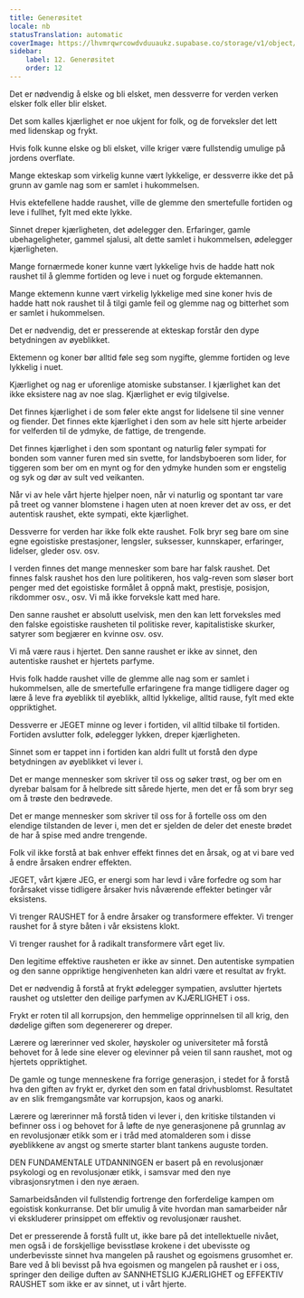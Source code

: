 ```yaml
---
title: Generøsitet
locale: nb
statusTranslation: automatic
coverImage: https://lhvmrqwrcowdvduuaukz.supabase.co/storage/v1/object/public/strapi-uploads/small_cover-educacion-fundamental.webp-2d51a7828a2b1309555be27f7e2a61a0.webp
sidebar:
    label: 12. Generøsitet
    order: 12
---
```

Det er nødvendig å elske og bli elsket, men dessverre for verden verken elsker folk eller blir elsket.

Det som kalles kjærlighet er noe ukjent for folk, og de forveksler det lett med lidenskap og frykt.

Hvis folk kunne elske og bli elsket, ville kriger være fullstendig umulige på jordens overflate.

Mange ekteskap som virkelig kunne vært lykkelige, er dessverre ikke det på grunn av gamle nag som er samlet i hukommelsen.

Hvis ektefellene hadde raushet, ville de glemme den smertefulle fortiden og leve i fullhet, fylt med ekte lykke.

Sinnet dreper kjærligheten, det ødelegger den. Erfaringer, gamle ubehageligheter, gammel sjalusi, alt dette samlet i hukommelsen, ødelegger kjærligheten.

Mange fornærmede koner kunne vært lykkelige hvis de hadde hatt nok raushet til å glemme fortiden og leve i nuet og forgude ektemannen.

Mange ektemenn kunne vært virkelig lykkelige med sine koner hvis de hadde hatt nok raushet til å tilgi gamle feil og glemme nag og bitterhet som er samlet i hukommelsen.

Det er nødvendig, det er presserende at ekteskap forstår den dype betydningen av øyeblikket.

Ektemenn og koner bør alltid føle seg som nygifte, glemme fortiden og leve lykkelig i nuet.

Kjærlighet og nag er uforenlige atomiske substanser. I kjærlighet kan det ikke eksistere nag av noe slag. Kjærlighet er evig tilgivelse.

Det finnes kjærlighet i de som føler ekte angst for lidelsene til sine venner og fiender. Det finnes ekte kjærlighet i den som av hele sitt hjerte arbeider for velferden til de ydmyke, de fattige, de trengende.

Det finnes kjærlighet i den som spontant og naturlig føler sympati for bonden som vanner furen med sin svette, for landsbyboeren som lider, for tiggeren som ber om en mynt og for den ydmyke hunden som er engstelig og syk og dør av sult ved veikanten.

Når vi av hele vårt hjerte hjelper noen, når vi naturlig og spontant tar vare på treet og vanner blomstene i hagen uten at noen krever det av oss, er det autentisk raushet, ekte sympati, ekte kjærlighet.

Dessverre for verden har ikke folk ekte raushet. Folk bryr seg bare om sine egne egoistiske prestasjoner, lengsler, suksesser, kunnskaper, erfaringer, lidelser, gleder osv. osv.

I verden finnes det mange mennesker som bare har falsk raushet. Det finnes falsk raushet hos den lure politikeren, hos valg-reven som sløser bort penger med det egoistiske formålet å oppnå makt, prestisje, posisjon, rikdommer osv., osv. Vi må ikke forveksle katt med hare.

Den sanne raushet er absolutt uselvisk, men den kan lett forveksles med den falske egoistiske rausheten til politiske rever, kapitalistiske skurker, satyrer som begjærer en kvinne osv. osv.

Vi må være raus i hjertet. Den sanne raushet er ikke av sinnet, den autentiske raushet er hjertets parfyme.

Hvis folk hadde raushet ville de glemme alle nag som er samlet i hukommelsen, alle de smertefulle erfaringene fra mange tidligere dager og lære å leve fra øyeblikk til øyeblikk, alltid lykkelige, alltid rause, fylt med ekte oppriktighet.

Dessverre er JEGET minne og lever i fortiden, vil alltid tilbake til fortiden. Fortiden avslutter folk, ødelegger lykken, dreper kjærligheten.

Sinnet som er tappet inn i fortiden kan aldri fullt ut forstå den dype betydningen av øyeblikket vi lever i.

Det er mange mennesker som skriver til oss og søker trøst, og ber om en dyrebar balsam for å helbrede sitt sårede hjerte, men det er få som bryr seg om å trøste den bedrøvede.

Det er mange mennesker som skriver til oss for å fortelle oss om den elendige tilstanden de lever i, men det er sjelden de deler det eneste brødet de har å spise med andre trengende.

Folk vil ikke forstå at bak enhver effekt finnes det en årsak, og at vi bare ved å endre årsaken endrer effekten.

JEGET, vårt kjære JEG, er energi som har levd i våre forfedre og som har forårsaket visse tidligere årsaker hvis nåværende effekter betinger vår eksistens.

Vi trenger RAUSHET for å endre årsaker og transformere effekter. Vi trenger raushet for å styre båten i vår eksistens klokt.

Vi trenger raushet for å radikalt transformere vårt eget liv.

Den legitime effektive rausheten er ikke av sinnet. Den autentiske sympatien og den sanne oppriktige hengivenheten kan aldri være et resultat av frykt.

Det er nødvendig å forstå at frykt ødelegger sympatien, avslutter hjertets raushet og utsletter den deilige parfymen av KJÆRLIGHET i oss.

Frykt er roten til all korrupsjon, den hemmelige opprinnelsen til all krig, den dødelige giften som degenererer og dreper.

Lærere og lærerinner ved skoler, høyskoler og universiteter må forstå behovet for å lede sine elever og elevinner på veien til sann raushet, mot og hjertets oppriktighet.

De gamle og tunge menneskene fra forrige generasjon, i stedet for å forstå hva den giften av frykt er, dyrket den som en fatal drivhusblomst. Resultatet av en slik fremgangsmåte var korrupsjon, kaos og anarki.

Lærere og lærerinner må forstå tiden vi lever i, den kritiske tilstanden vi befinner oss i og behovet for å løfte de nye generasjonene på grunnlag av en revolusjonær etikk som er i tråd med atomalderen som i disse øyeblikkene av angst og smerte starter blant tankens auguste torden.

DEN FUNDAMENTALE UTDANNINGEN er basert på en revolusjonær psykologi og en revolusjonær etikk, i samsvar med den nye vibrasjonsrytmen i den nye æraen.

Samarbeidsånden vil fullstendig fortrenge den forferdelige kampen om egoistisk konkurranse. Det blir umulig å vite hvordan man samarbeider når vi ekskluderer prinsippet om effektiv og revolusjonær raushet.

Det er presserende å forstå fullt ut, ikke bare på det intellektuelle nivået, men også i de forskjellige bevisstløse krokene i det ubevisste og underbevisste sinnet hva mangelen på raushet og egoismens grusomhet er. Bare ved å bli bevisst på hva egoismen og mangelen på raushet er i oss, springer den deilige duften av SANNHETSLIG KJÆRLIGHET og EFFEKTIV RAUSHET som ikke er av sinnet, ut i vårt hjerte.

